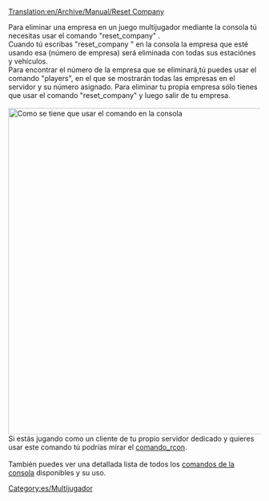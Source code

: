 [[Translation:en/Archive/Manual/Reset Company]]

Para eliminar una empresa en un juego multijugador mediante la consola tú necesitas usar el comando "reset_company" .<br/>
Cuando tú escribas "reset_company <company-id>" en la consola la empresa que esté usando esa <id>(número de empresa) será eliminada con todas sus estaciónes y vehículos.<br />
Para encontrar el número de la empresa que se eliminará,tú puedes usar el comando "players", en el que se mostrarán todas las empresas en el servidor y su número asignado. Para eliminar tu propia empresa sólo tienes que usar el comando "reset_company" y luego salir de tu empresa.<br /><br />
[[File:es/Comando reset company OpenTTD.png|thumb|right|650px|Como se tiene que usar el comando en la consola]]
Si estás jugando como un cliente de tu propio servidor dedicado y quieres usar este comando tú podrías mirar el [[en/Manual/Dedicated server|comando_rcon]].<br /><br />
También puedes ver una detallada lista de todos los [[en/Manual/Console Commands|comandos de la consola]] disponibles y su uso.

[[Category:es/Multijugador]]